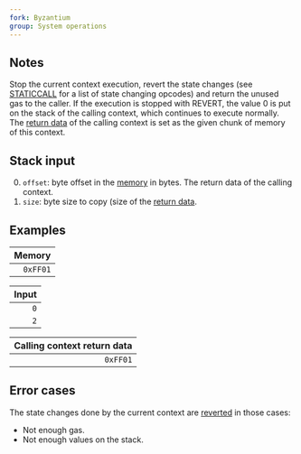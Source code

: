 ```yaml
---
fork: Byzantium
group: System operations
---
```


## Notes

Stop the current context execution, revert the state changes (see [STATICCALL](/#FA) for a list of state changing opcodes) and return the unused gas to the caller. If the execution is stopped with REVERT, the value 0 is put on the stack of the calling context, which continues to execute normally.
The [return data](/about) of the calling context is set as the given chunk of memory of this context.

## Stack input

0. `offset`: byte offset in the [memory](/about) in bytes. The return data of the calling context.
1. `size`: byte size to copy (size of the [return data](/about).

## Examples

| Memory |
|-------:|
| `0xFF01` |

| Input |
|------:|
| `0` |
| `2` |

| Calling context return data |
|----------------------------:|
| `0xFF01` |

## Error cases

The state changes done by the current context are [reverted](#FD) in those cases:
- Not enough gas.
- Not enough values on the stack.
